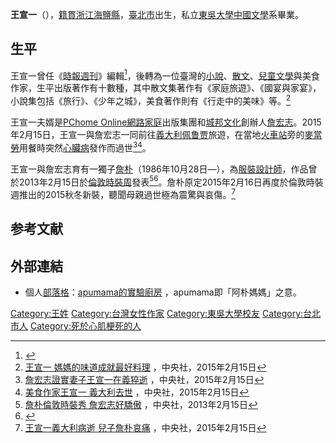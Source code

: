 {{Infobox Writer
|姓名 = 王宣一
|圖像 = 王宣一.jpg
|圖像說明 =王宣一
|國籍 = {{ROC}}
|出生 = 1955年7月15日
|出生地點 = {{TWN}}[[臺北市|臺北市]]
|逝世 = {{Death date and age|2015|02|15|1955|07|15}}
|逝世地點 =  {{ITA}}[[翁布里亚大区|翁布里亚大区]][[佩鲁贾|佩鲁贾]]（Perugia）
|配偶 = [[詹宏志|詹宏志]]
|子女 = 詹朴
|awards = 
|教育程度 =私立[[東吳大學|東吳大學]][[中國文學|中國文學]]系[[文學|文學]][[學士|學士]]
}}
'''王宣一'''（{{bd|1955年|7月15日|2015年|2月15日|catIdx=Wang}}），[[籍貫|籍貫]][[浙江|浙江]][[海鹽縣|海鹽縣]]，[[臺北市|臺北市]]出生，私立[[東吳大學|東吳大學]][[中國文學|中國文學]]系畢業。

==生平==
王宣一曾任《[[時報週刊|時報週刊]]》編輯<ref>{{cite web|title=台灣作家作品目錄資料庫|url=https://db.nmtl.gov.tw/site4/s6/writerinfo?id=140|publisher=[[國立臺灣文學館|國立臺灣文學館]]|accessdate=|archive-date=2022-01-01|archive-url=https://web.archive.org/web/20220101020612/https://db.nmtl.gov.tw/site4/s6/writerinfo?id=140|dead-url=no}}</ref>，後轉為一位臺灣的[[小說|小說]]、[[散文|散文]]、[[兒童文學|兒童文學]]與美食作家，生平出版著作有十數種，其中散文集著作有《家庭旅遊》、《國宴與家宴》，小說集包括《旅行》、《少年之城》，美食著作則有《行走中的美味》等。<ref>[http://www.cna.com.tw/news/aedu/201502150269-1.aspx 王宣一 媽媽的味道成就最好料理] {{Wayback|url=http://www.cna.com.tw/news/aedu/201502150269-1.aspx |date=20150215183339 }}，中央社，2015年2月15日</ref>

王宣一夫婿是[[PChome_Online網路家庭|PChome Online網路家庭]]出版集團和[[城邦文化|城邦文化]]創辦人[[詹宏志|詹宏志]]。2015年2月15日，王宣一與詹宏志一同前往[[義大利|義大利]][[佩鲁贾|佩鲁贾]]旅遊，在當地[[火車站|火車站]]旁的[[麥當勞|麥當勞]]用餐時突然[[心臟病|心臟病]]發作而過世<ref>[http://www.cna.com.tw/news/aopl/201502150277-1.aspx 詹宏志證實妻子王宣一在義猝逝] {{Wayback|url=http://www.cna.com.tw/news/aopl/201502150277-1.aspx |date=20150216090748 }}，中央社，2015年2月15日</ref><ref>[http://www.cna.com.tw/news/firstnews/201502155015-1.aspx 美食作家王宣一 義大利去世] {{Wayback|url=http://www.cna.com.tw/news/firstnews/201502155015-1.aspx |date=20150216013458 }}，中央社，2015年2月15日</ref>。

王宣一與詹宏志育有一獨子[[詹朴|詹朴]]（1986年10月28日—），為[[服裝設計師|服裝設計師]]，作品曾於2013年2月15日於[[倫敦時裝周|倫敦時裝周]]發表<ref>[http://www.cna.com.tw/news/firstnews/201302160020-1.aspx 詹朴倫敦時裝秀 詹宏志好驕傲] {{Wayback|url=http://www.cna.com.tw/news/firstnews/201302160020-1.aspx |date=20150216130905 }}，中央社，2013年2月15日</ref><ref>{{cite news|author=簡竹君|title=詹宏志獨子 詹朴 一鳴驚人 登倫敦時裝周|url=http://www.appledaily.com.tw/appledaily/article/headline/20130217/34834426/|accessdate=2015-02-16|newspaper=台灣蘋果日報|date=2013-02-17|archive-date=2015-02-16|archive-url=https://web.archive.org/web/20150216080034/http://www.appledaily.com.tw/appledaily/article/headline/20130217/34834426/|dead-url=no}}</ref>。詹朴原定2015年2月16日再度於倫敦時裝週推出的2015秋冬新裝，聽聞母親過世極為震驚與哀傷。<ref>[http://www.cna.com.tw/news/firstnews/201502155017-1.aspx 王宣一義大利病逝 兒子詹朴哀痛] {{Wayback|url=http://www.cna.com.tw/news/firstnews/201502155017-1.aspx |date=20150215162128 }}，中央社，2015年2月15日</ref>

==参考文献==
{{reflist}}

== 外部連結 ==
*個人[[部落格|部落格]]：[http://mypaper.pchome.com.tw/apumama apumama的實驗廚房 ] {{Wayback|url=http://mypaper.pchome.com.tw/apumama |date=20150216112159 }}，apumama即「阿朴媽媽」之意。
{{Authority control}}
[[Category:王姓|Category:王姓]]
[[Category:台灣女性作家|Category:台灣女性作家]]
[[Category:東吳大學校友|Category:東吳大學校友]]
[[Category:台北市人|Category:台北市人]]
[[Category:死於心肌梗死的人|Category:死於心肌梗死的人]]
